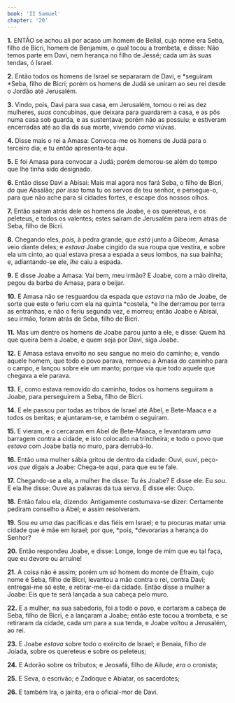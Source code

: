 ```yaml
---
book: 'II Samuel'
chapter: '20'
---
```


**1.** ENTÃO se achou ali por acaso um homem de Belial, cujo nome era Seba, filho de Bicri, homem de Benjamim, o qual tocou a trombeta, e disse: Não temos parte em Davi, nem herança no filho de Jessé; cada um às suas tendas, ó Israel.

**2.** Então todos os homens de Israel se separaram de Davi, e *seguiram *Seba, filho de Bicri; porém os homens de Judá se uniram ao seu rei desde o Jordão até Jerusalém.

**3.** Vindo, pois, Davi para sua casa, em Jerusalém, tomou o rei as dez mulheres, *suas* concubinas, que deixara para guardarem a casa, e as pôs numa casa sob guarda, e as sustentava; porém não as possuiu; e estiveram encerradas até ao dia da sua morte, vivendo *como* viúvas.

**4.** Disse mais o rei a Amasa: Convoca-me os homens de Judá para o terceiro dia; e tu *então* apresenta-te aqui.

**5.** E foi Amasa para convocar a Judá; porém demorou-se além do tempo que lhe tinha sido designado.

**6.** Então disse Davi a Abisai: Mais mal agora nos fará Seba, o filho de Bicri, *do* que Absalão; *por isso* toma tu os servos de teu senhor, e persegue-o, para que não ache para si cidades fortes, e escape dos nossos olhos.

**7.** Então saíram atrás dele os homens de Joabe, e os quereteus, e os peleteus, e todos os valentes; estes saíram de Jerusalém para irem atrás de Seba, filho de Bicri.

**8.** Chegando eles, *pois,* à pedra grande, que *está* junto a Gibeom, Amasa veio diante deles; e *estava* Joabe cingido da sua roupa que vestira, e sobre ela um cinto, ao qual estava presa a espada a seus lombos, na sua bainha; e, adiantando-se ele, *lhe* caiu a espada.

**9.** E disse Joabe a Amasa: Vai bem, meu irmão? E Joabe, com a mão direita, pegou da barba de Amasa, para o beijar.

**10.** E Amasa não se resguardou da espada que *estava* na mão de Joabe, de sorte que este o feriu com ela na quinta *costela, *e lhe derramou por terra as entranhas, e não o feriu segunda vez, e morreu; então Joabe e Abisai, seu irmão, foram atrás de Seba, filho de Bicri.

**11.** Mas um dentre os homens de Joabe parou junto a ele, e disse: Quem há que queira bem a Joabe, e quem seja por Davi, siga Joabe.

**12.** E Amasa estava envolto no seu sangue no meio do caminho; e, vendo aquele homem, que todo o povo parava, removeu a Amasa do caminho para o campo, e lançou sobre ele um manto; porque via que todo aquele que chegava a ele parava.

**13.** E, como estava removido do caminho, todos os homens seguiram a Joabe, para perseguirem a Seba, filho de Bicri.

**14.** E ele passou por todas as tribos de Israel até Abel, e Bete-Maaca e a todos os beritas; e ajuntaram-se, e também o seguiram.

**15.** E vieram, e o cercaram em Abel de Bete-Maaca, e levantaram *uma* barragem contra a cidade, e isto colocado na trincheira; e todo o povo que *estava* com Joabe batia no muro, para derrubá-lo.

**16.** Então uma mulher sábia gritou de dentro da cidade: Ouvi, ouvi, peço-*vos que* digais a Joabe: Chega-te aqui, para que eu te fale.

**17.** Chegando-se a ela, a mulher lhe disse: Tu és Joabe? E disse ele: Eu *sou*. E ela lhe disse: Ouve as palavras da tua serva. E disse ele: Ouço.

**18.** Então falou ela, dizendo: Antigamente costumava-se dizer: Certamente pediram conselho a Abel; e assim resolveram.

**19.** Sou eu *uma* das pacíficas e das fiéis em Israel; e tu procuras matar uma cidade que é mãe em Israel; por que, *pois, *devorarias a herança do Senhor?

**20.** Então respondeu Joabe, e disse: Longe, longe de mim que eu tal faça, que eu devore ou arruíne!

**21.** A coisa não é assim; porém um *só* homem do monte de Efraim, cujo nome é Seba, filho de Bicri, levantou a mão contra o rei, contra Davi; entregai-me só este, e retirar-me-ei da cidade. Então disse a mulher a Joabe: Eis que te será lançada a sua cabeça pelo muro.

**22.** E a mulher, na sua sabedoria, foi a todo o povo, e cortaram a cabeça de Seba, filho de Bicri, e a lançaram a Joabe; então este tocou a trombeta, e se retiraram da cidade, cada um para a sua tenda, e Joabe voltou a Jerusalém, ao rei.

**23.** E Joabe *estava* sobre todo o exército de Israel; e Benaia, filho de Joiada, sobre os quereteus e sobre os peleteus;

**24.** E Adorão sobre os tributos; e Jeosafá, filho de Ailude, *era* o cronista;

**25.** E Seva, o escrivão; e Zadoque e Abiatar, os sacerdotes;

**26.** E também Ira, o jairita, era o oficial-mor de Davi.